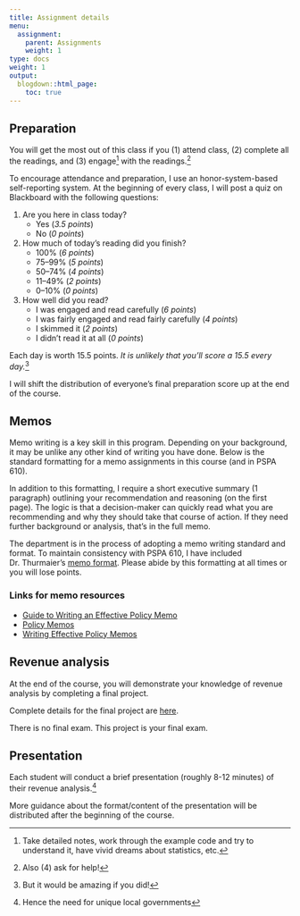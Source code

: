 ```yaml
---
title: Assignment details
menu:
  assignment:
    parent: Assignments
    weight: 1
type: docs
weight: 1
output:
  blogdown::html_page:
    toc: true
---
```



## Preparation

You will get the most out of this class if you (1) attend class, (2) complete all the readings, and (3) engage^[Take detailed notes, work through the example code and try to understand it, have vivid dreams about statistics, etc.]  with the readings.^[Also (4) ask for help!]

To encourage attendance and preparation, I use an honor-system-based self-reporting system. At the beginning of every class, I will post a quiz on Blackboard with the following questions:

1. Are you here in class today?
    * Yes (*3.5 points*)
    * No (*0 points*)
2. How much of today’s reading did you finish?
    * 100% (*6 points*)
    * 75–99% (*5 points*)
    * 50–74% (*4 points*)
    * 11–49% (*2 points*)
    * 0–10% (*0 points*)
3. How well did you read?
    * I was engaged and read carefully (*6 points*)
    * I was fairly engaged and read fairly carefully (*4 points*)
    * I skimmed it (*2 points*)
    * I didn’t read it at all (*0 points*)

<p>Each day is worth 15.5 points. *It is unlikely that you’ll score a 15.5 every day.*^[But it would be amazing if you did!]

I will shift the distribution of everyone’s final preparation score up at the end of the course.

## Memos

Memo writing is a key skill in this program. Depending on your background, it may be unlike any other kind of writing you have done. Below is the standard formatting for a memo assignments in this course (and in PSPA 610).

In addition to this formatting, I require a short executive summary (1 paragraph) outlining your recommendation and reasoning (on the first page). The logic is that a decision-maker can quickly read what you are recommending and why they should take that course of action. If they need further background or analysis, that's in the full memo.

The department is in the process of adopting a memo writing standard and format. To maintain consistency with PSPA 610, I have included Dr. Thurmaier's [memo format](/static/files/PSPA 610 Memo Reqs.docx). Please abide by this formatting at all times or you will lose points.

### Links for memo resources
- [Guide to Writing an Effective Policy Memo](https://educationalequity.org/sites/default/files/documents/best_practices_-_policy_memo.pdf)
- [Policy Memos](https://shorensteincenter.org/wp-content/uploads/2012/07/HO_Herman_Policy-Memos_9_24_12.pdf)
- [Writing Effective Policy Memos](https://dspace.mit.edu/bitstream/handle/1721.1/36824/11-479Spring-2004/NR/rdonlyres/Urban-Studies-and-Planning/11-479Spring-2004/9CE4ACA2-EC3D-4C1D-91CC-27971E27DCF5/0/pmwriting.pdf)

## Revenue analysis

At the end of the course, you will demonstrate your knowledge of revenue analysis by completing a final project.

Complete details for the final project are [here](/assignment/revenue-analysis/).

There is no final exam. This project is your final exam.

## Presentation

Each student will conduct a brief presentation (roughly 8-12 minutes) of their revenue analysis.^[Hence the need for unique local governments]

More guidance about the format/content of the presentation will be distributed after the beginning of the course.
